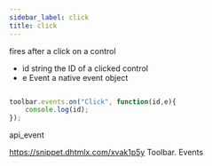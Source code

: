 ```yaml
---
sidebar_label: click
title: click
---
```



          


<Short>

fires after a click on a control


</Short>



- id 		string		the ID of a clicked control
- e 		Event		a native event object


~~~js

toolbar.events.on("Click", function(id,e){
    console.log(id);
});


~~~
 api_event

<Descr>



</Descr>


 https://snippet.dhtmlx.com/xvak1p5y	Toolbar. Events

